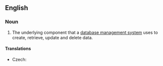 ==English==
{{wikipedia}}
===Noun===
{{en-noun|sg=[[database]] [[engine]]}}

# The underlying component that a [[database management system]] uses to create, retrieve, update and delete data.

====Translations====
{{trans-top|software component}}
* Czech: {{t-|cs|databázový stroj|m}}
{{trans-mid}}
{{trans-bottom}}